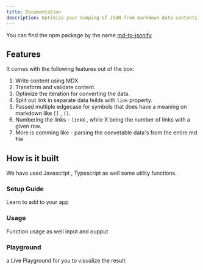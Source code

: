```yaml
---
title: Documentation
description: Optimize your dumping of JSON from markdown data contents
---
```


You can find the npm package by the name  [md-to-jsonify](https://npmjs.com/md-to-jsonify)

## Features

It comes with the following features out of the box:

1. Write content using MDX.
2. Transform and validate content.
3. Optimize the iteration for converting the data.
4. Split out link in separate data feilds with ```link``` property.
5. Passed multiple edgecase for symbols that does have a meaning on markdown like ```[]``` , ```()```.
6. Numbering the links - ```linkX``` , while X being the number of links with a given row.
7. More is comming like - parsing the convetable data's from the entire md file 

## How is it built

We have used Javascript  , Typescript as well some utility functions.   

<div className="grid gap-4 lg:grid-cols-2 mt-6">

<Card href="/docs/documentation/setup">

### Setup Guide

Learn to add to your app

</Card>

<Card href="/docs/documentation/components">

### Usage

Function usage as well input and oupput

</Card>

<Card href="/docs/documentation/playground">

### Playground

a Live Playground for you to visualize the result

</Card>


</div>
